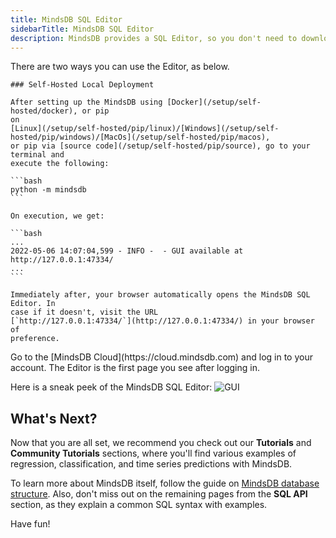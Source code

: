 ```yaml
---
title: MindsDB SQL Editor
sidebarTitle: MindsDB SQL Editor
description: MindsDB provides a SQL Editor, so you don't need to download additional SQL clients to connect to MindsDB.
---
```


There are two ways you can use the Editor, as below.

<Tabs>
  <Tab title="How to Use the MindsDB SQL Editor">

    ### Self-Hosted Local Deployment

    After setting up the MindsDB using [Docker](/setup/self-hosted/docker), or pip
    on
    [Linux](/setup/self-hosted/pip/linux)/[Windows](/setup/self-hosted/pip/windows)/[MacOs](/setup/self-hosted/pip/macos),
    or pip via [source code](/setup/self-hosted/pip/source), go to your terminal and
    execute the following:

    ```bash
    python -m mindsdb
    ```

    On execution, we get:

    ```bash
    ...
    2022-05-06 14:07:04,599 - INFO -  - GUI available at http://127.0.0.1:47334/
    ...
    ```

    Immediately after, your browser automatically opens the MindsDB SQL Editor. In
    case if it doesn't, visit the URL
    [`http://127.0.0.1:47334/`](http://127.0.0.1:47334/) in your browser of
    preference.

  </Tab>
  <Tab title="MindsDB Cloud">
    Go to the [MindsDB Cloud](https://cloud.mindsdb.com) and log in to your account. The Editor is the first page you see after logging in.
  </Tab>
</Tabs>


Here is a sneak peek of the MindsDB SQL Editor:
![GUI](/assets/cloud/gui_query.png)

## What's Next?

Now that you are all set, we recommend you check out our **Tutorials** and
**Community Tutorials** sections, where you'll find various examples of
regression, classification, and time series predictions with MindsDB.

To learn more about MindsDB itself, follow the guide on
[MindsDB database structure](/sql/table-structure/). Also, don't miss out on the
remaining pages from the **SQL API** section, as they explain a common SQL
syntax with examples.

Have fun!
